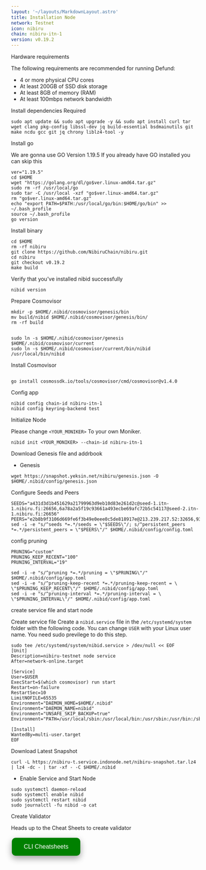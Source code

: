 ```yaml
---
layout: '~/layouts/MarkdownLayout.astro'
title: Installation Node
network: Testnet
icon: nibiru
chain: nibiru-itn-1
version: v0.19.2
---
```


 Hardware requirements

The following requirements are recommended for running Defund:

- 4 or more physical CPU cores
- At least 200GB of SSD disk storage
- At least 8GB of memory (RAM)
- At least 100mbps network bandwidth


 Install dependencies Required

```
sudo apt update && sudo apt upgrade -y && sudo apt install curl tar wget clang pkg-config libssl-dev jq build-essential bsdmainutils git make ncdu gcc git jq chrony liblz4-tool -y
```

 Install go

We are gonna use GO Version 1.19.5
If you already have GO installed you can skip this 

```
ver="1.19.5"
cd $HOME
wget "https://golang.org/dl/go$ver.linux-amd64.tar.gz"
sudo rm -rf /usr/local/go
sudo tar -C /usr/local -xzf "go$ver.linux-amd64.tar.gz"
rm "go$ver.linux-amd64.tar.gz"
echo "export PATH=$PATH:/usr/local/go/bin:$HOME/go/bin" >> ~/.bash_profile
source ~/.bash_profile
go version
```

 Install binary

```
cd $HOME
rm -rf nibiru
git clone https://github.com/NibiruChain/nibiru.git
cd nibiru
git checkout v0.19.2
make build
```

Verify that you've installed nibid successfully

```
nibid version
```

 Prepare Cosmovisor
```
mkdir -p $HOME/.nibid/cosmovisor/genesis/bin
mv build/nibid $HOME/.nibid/cosmovisor/genesis/bin/
rm -rf build


sudo ln -s $HOME/.nibid/cosmovisor/genesis $HOME/.nibid/cosmovisor/current
sudo ln -s $HOME/.nibid/cosmovisor/current/bin/nibid /usr/local/bin/nibid
```

 Install Cosmovisor
```

go install cosmossdk.io/tools/cosmovisor/cmd/cosmovisor@v1.4.0
```

 Config app

```
nibid config chain-id nibiru-itn-1
nibid config keyring-backend test
```

 Initialize Node

Please change `<YOUR_MONIKER>` To your own Moniker.

```
nibid init <YOUR_MONIKER> --chain-id nibiru-itn-1
```

 Download Genesis file and addrbook

- Genesis

```
wget https://snapshot.yeksin.net/nibiru/genesis.json -O $HOME/.nibid/config/genesis.json
```


 Configure Seeds and Peers

```
SEEDS="a431d3d1b451629a21799963d9eb10d83e261d2c@seed-1.itn-1.nibiru.fi:26656,6a78a2a5f19c93661a493ecbe69afc72b5c54117@seed-2.itn-1.nibiru.fi:26656"
PEERS="e2b8b9f3106d669fe6f3b49e0eee0c5de818917e@213.239.217.52:32656,930b1eb3f0e57b97574ed44cb53b69fb65722786@144.76.30.36:15662,ad002a4592e7bcdfff31eedd8cee7763b39601e7@65.109.122.105:36656,4a81486786a7c744691dc500360efcdaf22f0840@15.235.46.50:26656,68874e60acc2b864959ab97e651ff767db47a2ea@65.108.140.220:26656,d5519e378247dfb61dfe90652d1fe3e2b3005a5b@65.109.68.190:39656"
sed -i -e "s/^seeds *=.*/seeds = \"$SEEDS\"/; s/^persistent_peers *=.*/persistent_peers = \"$PEERS\"/" $HOME/.nibid/config/config.toml
```

 config pruning

```
PRUNING="custom"
PRUNING_KEEP_RECENT="100"
PRUNING_INTERVAL="19"

sed -i -e "s/^pruning *=.*/pruning = \"$PRUNING\"/" $HOME/.nibid/config/app.toml
sed -i -e "s/^pruning-keep-recent *=.*/pruning-keep-recent = \
\"$PRUNING_KEEP_RECENT\"/" $HOME/.nibid/config/app.toml
sed -i -e "s/^pruning-interval *=.*/pruning-interval = \
\"$PRUNING_INTERVAL\"/" $HOME/.nibid/config/app.toml
```


 create service file and start node

Create service file
Create a `nibid.service` file in the `/etc/systemd/system` folder with the following code. 
You can change `USER` with your Linux user name. You need sudo previlege to do this step.

```
sudo tee /etc/systemd/system/nibid.service > /dev/null << EOF
[Unit]
Description=nibiru-testnet node service
After=network-online.target

[Service]
User=$USER
ExecStart=$(which cosmovisor) run start
Restart=on-failure
RestartSec=10
LimitNOFILE=65535
Environment="DAEMON_HOME=$HOME/.nibid"
Environment="DAEMON_NAME=nibid"
Environment="UNSAFE_SKIP_BACKUP=true"
Environment="PATH=/usr/local/sbin:/usr/local/bin:/usr/sbin:/usr/bin:/sbin:/bin:/usr/games:/usr/local/games:/snap/bin:$HOME/.nibid/cosmovisor/current/bin"

[Install]
WantedBy=multi-user.target
EOF
```

 Download Latest Snapshot 
```
curl -L https://nibiru-t.service.indonode.net/nibiru-snapshot.tar.lz4 | lz4 -dc - | tar -xf - -C $HOME/.nibid
```

- Enable Service and Start Node

```
sudo systemctl daemon-reload
sudo systemctl enable nibid
sudo systemctl restart nibid
sudo journalctl -fu nibid -o cat
```

 Create Validator

Heads up to the Cheat Sheets to create validator

<a href="https://service.sychonix.com/testnet/nibiru/cheat" target="_blank">
  <button style="background-color: green; border: none; color: white; padding: 15px 32px; text-align: center; text-decoration: none; display: inline-block; font-size: 16px; margin: 4px 2px; cursor: pointer; border-radius: 10px; box-shadow: 0 8px 16px 0 rgba(0,0,0,0.2), 0 6px 20px 0 rgba(0,0,0,0.19);" onmouseover="this.style.boxShadow='0 0 0 4px rgba(0,255,0,0.5)'" onmouseout="this.style.boxShadow='0 8px 16px 0 rgba(0,0,0,0.2), 0 6px 20px 0 rgba(0,0,0,0.19)'">CLI Cheatsheets</button>
</a>

